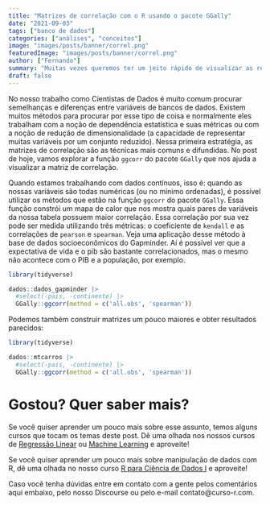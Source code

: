 ```yaml
---
title: "Matrizes de correlação com o R usando o pacote GGally"
date: "2021-09-03"
tags: ["banco de dados"]
categories: ["análises", "conceitos"]
image: "images/posts/banner/correl.png"
featuredImage: "images/posts/banner/correl.png"
author: ["Fernando"]
summary: "Muitas vezes queremos ter um jeito rápido de visualizar as relações que existem entre as colunas das nossas bases de dados. No post de hoje vamos falar sobre como fazer isso usando uma matriz de correlação."
draft: false
---
```


No nosso trabalho como Cientistas de Dados é muito comum procurar semelhanças e diferenças entre variáveis de bancos de dados. Existem muitos métodos para procurar por esse tipo de coisa e normalmente eles trabalham com a noção de dependência estatística e suas métricas ou com a noção de redução de dimensionalidade (a capacidade de representar muitas variáveis por um conjunto reduzido). Nessa primeira estratégia, as matrizes de correlação são as técnicas mais comuns e difundidas. No post de hoje, vamos explorar a função `ggcorr` do pacote `GGally` que nos ajuda a visualizar a matriz de correlação.

Quando estamos trabalhando com dados contínuos, isso é: quando as nossas variáveis são todas numéricas (ou no mínimo ordenadas), é possível utilizar os métodos que estão na função `ggcorr` do pacote `GGally`. Essa função constrói um mapa de calor que nos mostra quais pares de variáveis da nossa tabela possuem maior correlação. Essa correlação por sua vez pode ser medida utilizando três métricas: o coeficiente de `kendall` e as correlações de `pearson` e `spearman`. Veja uma aplicação desse método à base de dados socioeconômicos do Gapminder. Aí é possível ver que a expectativa de vida e o pib são bastante correlacionados, mas o mesmo não acontece com o PIB e a população, por exemplo.

```r

library(tidyverse)

dados::dados_gapminder |> 
  #select(-pais, -continente) |> 
  GGally::ggcorr(method = c('all.obs', 'spearman'))
```

Podemos também construir matrizes um pouco maiores e obter resultados parecidos:

```r

library(tidyverse)

dados::mtcarros |> 
  #select(-pais, -continente) |> 
  GGally::ggcorr(method = c('all.obs', 'spearman'))
```

# Gostou? Quer saber mais?

Se você quiser aprender um pouco mais sobre esse assunto, temos alguns cursos que tocam os temas deste post. Dê uma olhada nos nossos cursos de [Regressão Linear](https://www.curso-r.com/cursos/regressao-linear/) ou [Machine Learning](https://www.curso-r.com/cursos/intro-machine-learning/) e aproveite!

Se você quiser aprender um pouco mais sobre manipulação de dados com R, dê uma olhada no nosso curso [R para Ciência de Dados I](https://curso-r.com/cursos/r4ds-1/) e aproveite!

Caso você tenha dúvidas entre em contato com a gente pelos comentários aqui embaixo, pelo nosso Discourse ou pelo e-mail contato@curso-r.com. 
